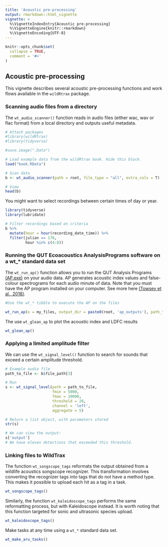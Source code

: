 ```yaml
---
title: 'Acoustic pre-processing'
output: rmarkdown::html_vignette
vignette: >
  %\VignetteIndexEntry{Acoustic pre-processing}
  %\VignetteEngine{knitr::rmarkdown}
  %\VignetteEncoding{UTF-8}
---
```


```r

knitr::opts_chunk$set(
  collapse = TRUE,
  comment = '#>'
)

```

## Acoustic pre-processing

This vignette describes several acoustic pre-processing functions and work flows available in the `wildRtrax` package. 

### Scanning audio files from a directory

The `wt_audio_scanner()` function reads in audio files (either wac, wav or flac format) from a local directory and outputs useful metadata.

```r
# Attach packages
#library(wildRtrax)
#library(tidyverse)

```

```r
#save.image(".Data")

# Load example data from the wildRtrax book. Hide this block.
load("book.RData")

```

```r
# Scan data
b <- wt_audio_scanner(path = root, file_type = "all", extra_cols = T)

```

```r
# View
head(b)
```

You might want to select recordings between certain times of day or year. 

```r
library(tidyverse)
library(lubridate)

# Filter recordings based on criteria
b %>%
  mutate(hour = hour(recording_date_time)) %>%
  filter(julian == 176, 
         hour %in% c(4:8))

```

### Running the QUT Ecoacoustics AnalysisPrograms software on a wt_* standard data set

The `wt_run_ap()` function allows you to run the QUT Analysis Programs [(AP.exe)](https://ap.qut.ecoacoustics.info/) on your audio data. AP generates acoustic index values and false-colour spectrograms for each audio minute of data. Note that you must have the AP program installed on your computer. See more here [(Towsey et al., 2018)](https://researchoutput.csu.edu.au/ws/portalfiles/portal/28556441/28544328_Published_article.pdf). 

```r
#Use the wt_* tibble to execute the AP on the files

wt_run_ap(x = my_files, output_dir = paste0(root, 'ap_outputs'), path_to_ap = '/where/you/store/AP')

```

The use `wt_glean_ap` to plot the acoustic index and LDFC results

```r

wt_glean_ap()

```

### Applying a limited amplitude filter

We can use the `wt_signal_level()` function to search for sounds that exceed a certain amplitude threshold. 

```r
# Example audio file
path_to_file <- b$file_path[3]

# Run
s <- wt_signal_level(path = path_to_file, 
                     fmin = 5000, 
                     fmax = 10000, 
                     threshold = 20, 
                     channel = 'left', 
                     aggregate = 5)

# Return a list object, with parameters stored
str(s)

# We can view the output:
s['output']
# We have eleven detections that exceeded this threshold.

```

### Linking files to WildTrax

The function `wt_songscope_tags` reformats the output obtained from a wildlife acoustics songscope recognizer. This transformation involves converting the recognizer tags into tags that do not have a method type. This makes it possible to upload each hit as a tag in a task.

```r
wt_songscope_tags()

```

Similarly, the function `wt_kaleidoscope_tags` performs the same reformatting process, but with Kaleidoscope instead. It is worth noting that this function targeted for sonic and ultrasonic species upload.

```r
wt_kaleidoscope_tags()

```

Make tasks at any time using a `wt_*` standard data set.

```r
wt_make_aru_tasks()

```
